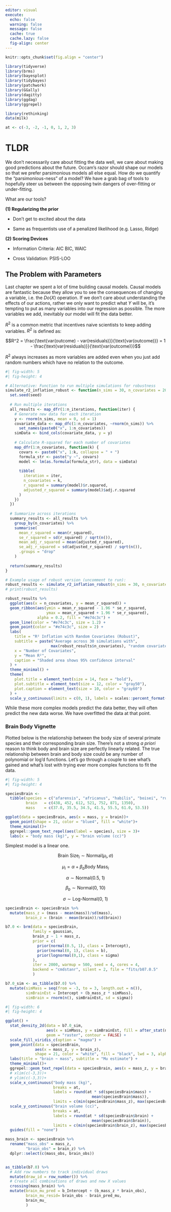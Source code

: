 ```yaml
---
editor: visual
execute:
  echo: false
  warning: false
  message: false
  cache: true
  cache.lazy: false
  fig-align: center
---
```

```r
knitr::opts_chunk$set(fig.align = "center")

library(tidyverse)
library(brms)
library(bayesplot)
library(tidybayes)
library(patchwork)
library(GGally)
library(dagitty)
library(ggdag)
library(ggrepel)

library(rethinking)
data(milk)

at <- c(-3, -2, -1, 0, 1, 2, 3)
```

# TLDR

We don't necessarily care about fitting the data well, we care about making good predictions about the future. Occam's razor should shape our models so that we prefer parsimonious models all else equal. How do we quantify the "parsimonious-ness" of a model? We have a grab bag of tools to hopefully steer us between the opposing twin dangers of over-fitting or under-fitting.

What are our tools? 

**(1) Regularizing the prior**

- Don't get to excited about the data

- Same as frequentists use of a penalized likelihood (e.g. Lasso, Ridge) 

**(2) Scoring Devices**

- Information Criteria: AIC BIC, WAIC

- Cross Validation: PSIS-LOO

## The Problem with Parameters

Last chapter we spent a lot of time building causal models. Causal models are fantastic because they allow you to see the consequences of changing a variable, i.e. the $Do(X)$ operation. If we don't care about understanding the effects of our actions, rather we only want to predict what $Y$ will be, it's tempting to put as many variables into our regression as possible. The more variables we add, inevitably our model will fit the data better.

$R^2$ is a common metric that incentives naive scientists to keep adding variables. $R^2$ is defined as:

$$R^2 = \frac{\text{var(outcome) - var(residuals)}}{\text{var(outcome)}} = 1 - \frac{\text{var(residuals)}}{\text{var(outcome)}}$$

$R^2$ always increases as more variables are added even when you just add random numbers which have no relation to the outcome.

```r
#| fig-width: 5
#| fig-height: 4

# Alternative: Function to run multiple simulations for robustness
simulate_r2_inflation_robust <- function(n_sims = 30, n_covariates = 20, n_iterations = 100, seed = 123) {
  set.seed(seed)
  
  # Run multiple iterations
  all_results <- map_dfr(1:n_iterations, function(iter) {
    # Generate new data for each iteration
    y <- rnorm(n_sims, mean = 0, sd = 1)
    covariate_data <- map_dfc(1:n_covariates, ~rnorm(n_sims)) %>%
      set_names(paste0("x", 1:n_covariates))
    simData <- bind_cols(covariate_data, y = y)
    
    # Calculate R-squared for each number of covariates
    map_dfr(1:n_covariates, function(k) {
      covars <- paste0("x", 1:k, collapse = " + ")
      formula_str <- paste("y ~", covars)
      model <- lm(as.formula(formula_str), data = simData)
      
      tibble(
        iteration = iter,
        n_covariates = k,
        r_squared = summary(model)$r.squared,
        adjusted_r_squared = summary(model)$adj.r.squared
      )
    })
  })
  
  # Summarize across iterations
  summary_results <- all_results %>%
    group_by(n_covariates) %>%
    summarise(
      mean_r_squared = mean(r_squared),
      se_r_squared = sd(r_squared) / sqrt(n()),
      mean_adj_r_squared = mean(adjusted_r_squared),
      se_adj_r_squared = sd(adjusted_r_squared) / sqrt(n()),
      .groups = "drop"
    )
  
  return(summary_results)
}

# Example usage of robust version (uncomment to run):
robust_results <- simulate_r2_inflation_robust(n_sims = 30, n_covariates = 30, n_iterations = 30)
# print(robust_results)

robust_results %>%
  ggplot(aes(x = n_covariates, y = mean_r_squared)) +
  geom_ribbon(aes(ymin = mean_r_squared - 1.96 * se_r_squared,
                  ymax = mean_r_squared + 1.96 * se_r_squared),
              alpha = 0.2, fill = "#e74c3c") +
  geom_line(color = "#e74c3c", size = 1.2) +
  geom_point(color = "#e74c3c", size = 2) +
  labs(
    title = "R² Inflation with Random Covariates (Robust)",
    subtitle = paste("Average across 30 simulations with", 
                    max(robust_results$n_covariates), "random covariates"),
    x = "Number of Covariates",
    y = "Mean R²",
    caption = "Shaded area shows 95% confidence interval"
  ) +
  theme_minimal() +
  theme(
    plot.title = element_text(size = 14, face = "bold"),
    plot.subtitle = element_text(size = 12, color = "gray50"),
    plot.caption = element_text(size = 10, color = "gray60")
  ) +
  scale_y_continuous(limits = c(0, 1), labels = scales::percent_format())
```

While these more complex models predict the data better, they will often predict the new data worse. We have overfitted the data at that point.

### Brain Body Vignette

Plotted below is the relationship between the body size of several primate species and their corresponding brain size. There's not a strong *a priori* reason to think body and brain size are perfectly linearly related. The true relationship between brain and body size could be any number of polynomial or log'd functions. Let's go through a couple to see what's gained and what's lost with trying ever more complex functions to fit the data.

```r
#| fig-width: 5
#| fig-height: 4

speciesBrain <- 
  tibble(species = c("afarensis", "africanus", "habilis", "boisei", "rudolfensis", "ergaster", "sapiens"), 
         brain   = c(438, 452, 612, 521, 752, 871, 1350), 
         mass    = c(37.0, 35.5, 34.5, 41.5, 55.5, 61.0, 53.5))

ggplot(data = speciesBrain, aes(x = mass, y = brain))+
  geom_point(shape = 21, color = "blue4", fill = "white")+
  theme_minimal()+
  ggrepel::geom_text_repel(aes(label = species), size = 3)+
  labs(x = "body mass (kg)", y = "brain volume (cc)")
```

Simplest model is a linear one. 

$$\text{Brain Size}_i \sim \text{Normal}(\mu_i, \sigma)$$

$$\mu_i = \alpha + \beta_b\text{Body Mass}_i$$

$$\alpha \sim \text{Normal(0.5,  1)}$$

$$\beta_b \sim \text{Normal(0,  10)}$$

$$\sigma \sim \text{Log-Normal(0,  1)}$$

```r
speciesBrain <- speciesBrain %>% 
  mutate(mass_z = (mass - mean(mass))/sd(mass),
         brain_z = (brain - mean(brain))/sd(brain))

b7.0 <- brm(data = speciesBrain,
            family = gaussian,
            brain_z ~ 1 + mass_z,
            prior = c(
              prior(normal(0.5, 1), class = Intercept),
              prior(normal(0, 1), class = b),
              prior(lognormal(0,1), class = sigma)
            ),
            iter = 2000, warmup = 500, seed = 4, cores = 4,
            backend = "cmdstanr", silent = 2, file = "fits/b07.0.5"
            )

b7.0_sim <- as_tibble(b7.0) %>% 
  mutate(simMass = seq(from = -3, to = 3, length.out = n()),
         simBrainEst = Intercept + (b_mass_z * simMass),
         simBrain = rnorm(n(), simBrainEst, sd = sigma))

```

```r
#| fig-width: 6
#| fig-height: 4

ggplot() +
  stat_density_2d(data = b7.0_sim, 
                  aes(x = simMass, y = simBrainEst, fill = after_stat(ndensity)),
                  geom = "raster", contour = FALSE) +
  scale_fill_viridis_c(option = "magma") +
  geom_point(data = speciesBrain,
             aes(x = mass_z, y = brain_z), 
             shape = 21, color = "white", fill = "black", lwd = 3, alpha = 1, size =2.5)+
  labs(title = "brain ~ mass", subtitle = "Mu estimate") +
  theme_minimal()+
  ggrepel::geom_text_repel(data = speciesBrain, aes(x = mass_z, y = brain_z, label = species), color = "white", size = 3)+
  # xlim(c(-3,3))+
  # ylim(c(-3,3))+
  scale_x_continuous("body mass (kg)",
                     breaks = at,
                     labels = round(at * sd(speciesBrain$mass) +
                                      mean(speciesBrain$mass)),
                     limits = c(min(speciesBrain$mass_z), max(speciesBrain$mass_z))* 1.5 * sd(speciesBrain$brain_z)) +
  scale_y_continuous("brain volume (cc)",
                     breaks = at,
                     labels = round(at * sd(speciesBrain$brain) +
                                      mean(speciesBrain$brain)),
                     limits = c(min(speciesBrain$brain_z), max(speciesBrain$brain_z)) * 1.5 * sd(speciesBrain$brain_z))+
  guides(fill = "none")


```

```r
mass_brain <- speciesBrain %>% 
  rename("mass_obs" = mass_z,
         "brain_obs" = brain_z) %>%
  dplyr::select(c(mass_obs, brain_obs))


as_tibble(b7.0) %>%
  # Add row numbers to track individual draws
  mutate(draw_id = row_number()) %>%
  # Create all combinations of draws and new X values
  crossing(mass_brain) %>% 
  mutate(brain_mu_pred = b_Intercept + (b_mass_z * brain_obs),
         brain_mu_resid= brain_obs - brain_pred_mu,
         brain_mu_
         )
```


